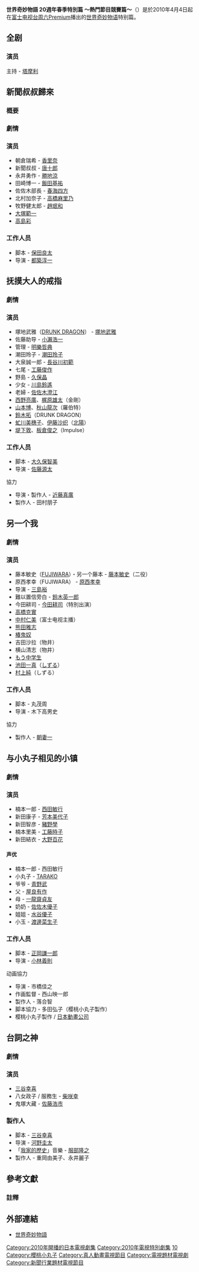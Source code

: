 {{noteTA
|G1=JP}}

'''世界奇妙物語 20週年春季特別篇 〜熱門節目競賽篇〜'''（{{jpn|j=世にも奇妙な物語 20周年スペシャル・春 〜人気番組競演編〜
|hg=よにもきみょうなものがたり 20しゅうねんスペシャル・はる にんきばんぐみきょうえんへん|rm=}}）是於2010年4月4日起在[[富士电视台|富士电视台]][[周六Premium|周六Premium]]播出的[[世界奇妙物语|世界奇妙物语]]特别篇。

== 全剧 ==
=== 演员 ===
;主持 - [[塔摩利|塔摩利]]

== 新聞叔叔歸來 ==

=== 概要 ===

=== 劇情 ===

=== 演员 ===
* 朝倉瑞希 - [[香里奈|香里奈]]
* 新聞叔叔 - [[唐十郎|唐十郎]]
* 永井勇作 - [[勝地涼|勝地涼]]
* 田崎博一 - [[飯田基祐|飯田基祐]]
* 佐佐木部長 - [[春海四方|春海四方]]
* 北村加奈子 - [[高橋麻里乃|高橋麻里乃]]
* 牧野健太郎 - [[趙珉和|趙珉和]]
* [[大塚範一|大塚範一]]
* [[高島彩|高島彩]]

=== 工作人员 ===
* 脚本 - [[保田良太|保田良太]]
* 导演 - [[都築淳一|都築淳一]]

== 抚摸大人的戒指 ==
=== 劇情 ===

=== 演员 ===
* 塚地武雅（[[DRUNK_DRAGON|DRUNK DRAGON]]） - [[塚地武雅|塚地武雅]]
* 佐藤助导 - [[小瀨浩一|小瀨浩一]]
* 管理 - [[明樂哲典|明樂哲典]]
* 潮田玲子 - [[潮田玲子|潮田玲子]]
* 大泉誠一郎 - [[長谷川初範|長谷川初範]]
* 七尾 - [[工藤俊作|工藤俊作]]
* 野島 - [[久保晶|久保晶]]
* 少女 - [[川島鈴遙|川島鈴遙]]
* 老婦 - [[佐佐木澄江|佐佐木澄江]]
* [[西野亮廣|西野亮廣]]、[[梶原雄太|梶原雄太]]（金剛）
* [[山本博_(搞笑藝人)|山本博]]、[[秋山龍次|秋山龍次]]（羅伯特）
* [[鈴木拓|鈴木拓]]（DRUNK DRAGON）
* [[虻川美穗子|虻川美穗子]]、[[伊藤沙织|伊藤沙织]]（[[北陽|北陽]]）
* [[堤下敦|堤下敦]]、[[板倉俊之|板倉俊之]]（Impulse）

=== 工作人员 ===
* 脚本 - [[大久保智美|大久保智美]]
* 导演 - [[佐藤源太|佐藤源太]]
;協力
* 导演・製作人 - [[近藤真廣|近藤真廣]]
* 製作人 - 田村朋子

== 另一个我 ==
=== 劇情 ===
=== 演员 ===
* 藤本敏史（[[FUJIWARA|FUJIWARA]]）・另一个藤本 - [[藤本敏史|藤本敏史]]（二役）
* 原西孝幸（FUJIWARA） - [[原西孝幸|原西孝幸]]
* 导演 - [[三島裕|三島裕]]
* 難以置信旁白 - [[鈴木英一郎|鈴木英一郎]]
* 今田耕司 - [[今田耕司|今田耕司]]（特別出演）
* [[高橋克實|高橋克實]]
* [[中村仁美|中村仁美]]（富士电视主播）
* [[熊田雅志|熊田雅志]]
* [[椿鬼奴|椿鬼奴]]
* 吉田沙拉（物井）
* 横山清志（物井）
* [[もう中学生|もう中学生]]
* [[池田一真|池田一真]]（[[しずる|しずる]]）
* [[村上純|村上純]]（しずる）

=== 工作人员 ===
* 脚本 - 丸茂周
* 导演 - 木下高男史
;協力
*製作人 - [[朝妻一|朝妻一]]

== 与小丸子相见的小镇 ==
=== 劇情 ===
=== 演员 ===
* 楠本一郎 - [[西田敏行|西田敏行]]
* 新田康子 - [[芳本美代子|芳本美代子]]
* 新田智彦 - [[豬野學|豬野學]]
* 楠本里美 - [[工藤時子|工藤時子]]
* 新田結衣 - [[大野百花|大野百花]]

==== 声优 ====
* 楠本一郎 - 西田敏行
* 小丸子 - [[TARAKO|TARAKO]]
* 爷爷 - [[青野武|青野武]]
* 父 - [[屋良有作|屋良有作]]
* 母 - [[一龍齋貞友|一龍齋貞友]]
* 奶奶 - [[佐佐木優子|佐佐木優子]]
* 姐姐 - [[水谷優子|水谷優子]]
* 小玉 - [[渡邊菜生子|渡邊菜生子]]

=== 工作人员 ===
* 脚本 - [[正岡謙一郎|正岡謙一郎]]
* 导演 - [[小林義則|小林義則]]
;动画協力
* 导演 - 市橋佳之
* 作画監督 - 西山映一郎
* 製作人 - 落合智
* 脚本協力 - 多田弘子（樱桃小丸子製作）
* 樱桃小丸子製作 / [[日本動畫公司|日本動畫公司]]

== 台詞之神 ==
=== 劇情 ===

=== 演员 ===
* [[三谷幸喜|三谷幸喜]]
* 八女政子 / 服務生 - [[柴咲幸|柴咲幸]]
* 鬼塚大藏 - [[佐藤浩市|佐藤浩市]]

=== 製作人 ===
* 脚本 - [[三谷幸喜|三谷幸喜]]
* 导演 - [[河野圭太|河野圭太]]
*「[[我家的歷史|我家的歷史]]」音樂 - [[服部隆之|服部隆之]]
* 製作人 - 重岡由美子、永井麗子

== 參考文獻 ==
{{Reflist}}
=== 註釋 ===
{{Reflist|group="注"}}

== 外部連結 ==
* [http://www.fujitv.co.jp/b_hp/kimyo/ 世界奇妙物語] {{Wayback|url=http://www.fujitv.co.jp/b_hp/kimyo/ |date=20150406201802 }}

{{世界奇妙物語}}

{{DEFAULTSORT:Yonimokimyōnamonogatari 20-shūnen supesharu haru 〜 ninki bangumi kyōen-hen 〜}}
[[Category:2010年開播的日本電視劇集|Category:2010年開播的日本電視劇集]]
[[Category:2010年電視特別劇集|Category:2010年電視特別劇集]]
[[Category:世界奇妙物语|10]]
[[Category:櫻桃小丸子|Category:櫻桃小丸子]]
[[Category:真人動畫電視節目|Category:真人動畫電視節目]]
[[Category:電視題材電視劇|Category:電視題材電視劇]]
[[Category:新聞行業題材電視節目|Category:新聞行業題材電視節目]]